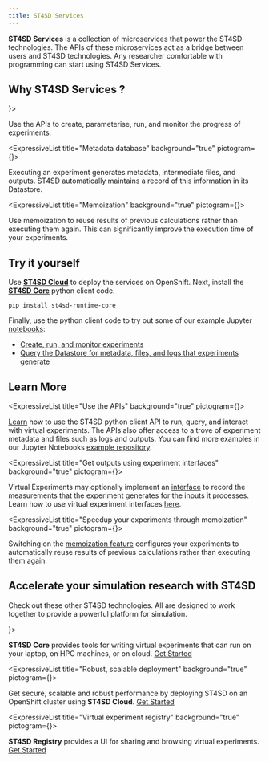 ```yaml
---
title: ST4SD Services
---
```



<!--

  Copyright IBM Inc. All Rights Reserved.
  SPDX-License-Identifier: Apache-2.0

-->





<!---
VV: Some interesting looking pictograms that could represent "data"
<NaturalLanguageUnderstanding />
<Assets />
<Receipt />
<FileBackup />
-->

**ST4SD Services** is a collection of microservices that power the ST4SD technologies.
The APIs of these microservices act as a bridge between users and ST4SD technologies.
Any researcher comfortable with programming can start using ST4SD Services.

## Why ST4SD Services ?

<div className="expressive-content-list-group">
  <ExpressiveList
    title="APIs to interact with ST4SD technologies"
    background="true"
    pictogram={<AppDeveloper />}>

Use the APIs to create, parameterise, run, and monitor the progress of experiments.

  </ExpressiveList>


  <ExpressiveList
    title="Metadata database"
    background="true"
    pictogram={<Construct />}>

Executing an experiment generates metadata, intermediate files, and outputs.
ST4SD automatically maintains a record of this information in its Datastore.

  </ExpressiveList>

  <ExpressiveList
    title="Memoization"
    background="true"
    pictogram={<AcceleratedComputing />}>

Use memoization to reuse results of previous calculations rather than executing them again.
This can significantly improve the execution time of your experiments.

  </ExpressiveList>
</div>


## Try it yourself

Use [**ST4SD Cloud**](/st4sd-cloud-getting-started#try-it-yourself) to deploy the services on OpenShift.
Next, install the [**ST4SD Core**](/st4sd-core-getting-started#try-it-yourself) python client code.

```
pip install st4sd-runtime-core
```

Finally, use the python client code to try out some of our example Jupyter [notebooks](https://github.com/st4sd/st4sd-examples/tree/main/notebooks):

- [Create, run, and monitor experiments](https://github.com/st4sd/st4sd-examples/blob/main/notebooks/ST4SD%20Runtime%20API%20Example.ipynb)
- [Query the Datastore for metadata, files, and logs that experiments generate](https://github.com/st4sd/st4sd-examples/blob/main/notebooks/ST4SD%20Datastore%20-%20Common%20Query%20Examples.ipynb)

## Learn More

<div className="expressive-content-list-group">

  <ExpressiveList
    title="Use the APIs"
    background="true"
    pictogram={<ServerOperatingSystems />}>

[Learn](/running-workflows-on-openshift) how to use the ST4SD python client API to run, query, and interact with virtual experiments.
The APIs also offer access to a trove of experiment metadata and files such as logs and outputs.
You can find more examples in our Jupyter Notebooks [example repository](https://github.ibm.com/st4sd/st4sd-examples).

  </ExpressiveList>

  <ExpressiveList
    title="Get outputs using experiment interfaces"
    background="true"
    pictogram={<NaturalLanguageUnderstanding />}>

Virtual Experiments may optionally implement an [interface](/writing-a-virtual-experiment-interface) to record the measurements that the experiment generates for the inputs it processes.
Learn how to use virtual experiment interfaces [here](/using-a-virtual-experiment-interface).

  </ExpressiveList>

  <ExpressiveList
    title="Speedup your experiments through memoization"
    background="true"
    pictogram={<AcceleratedComputing />}>

Switching on the [memoization feature](/memoization) configures your experiments to automatically reuse results of previous calculations rather than executing them again.

  </ExpressiveList>

</div>

## Accelerate your simulation research with ST4SD

Check out these other ST4SD technologies. All are designed to work together to provide a powerful platform for simulation.

<div className="expressive-content-list-group">
  <ExpressiveList
    title="Multi-platform virtual experiments"
    background="true"
    pictogram={<CodeSyntax />}>

**ST4SD Core** provides tools for writing virtual experiments that can run on your laptop, on HPC machines, or on cloud. [Get Started](/st4sd-core-getting-started)

  </ExpressiveList>

   <ExpressiveList
    title="Robust, scalable deployment"
    background="true"
    pictogram={<Kubernetes />}>

Get secure, scalable and robust performance by deploying ST4SD on an OpenShift cluster using **ST4SD Cloud**. [Get Started](/st4sd-cloud-getting-started)

  </ExpressiveList>

  <ExpressiveList
    title="Virtual experiment registry"
    background="true"
    pictogram={<CarbonForIbmDotcom />}>

**ST4SD Registry** provides a UI for sharing and browsing virtual experiments. [Get Started](/st4sd-registry-getting-started)

  </ExpressiveList>

</div>
